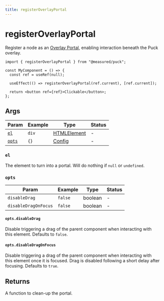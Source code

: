 ```yaml
---
title: registerOverlayPortal
---
```


# registerOverlayPortal

Register a node as an [Overlay Portal](/docs/integrating-puck/overlay-portals), enabling interaction beneath the Puck overlay.

```tsx copy
import { registerOverlayPortal } from "@measured/puck";

const MyComponent = () => {
  const ref = useRef(null);

  useEffect(() => registerOverlayPortal(ref.current), [ref.current]);

  return <button ref={ref}>Clickable</button>;
};
```

## Args

| Param           | Example | Type                                                                        | Status |
| --------------- | ------- | --------------------------------------------------------------------------- | ------ |
| [`el`](#el)     | `div`   | [HTMLElement](https://developer.mozilla.org/en-US/docs/Web/API/HTMLElement) | -      |
| [`opts`](#opts) | `{}`    | [Config](/docs/api-reference/configuration/config)                          | -      |

### `el`

The element to turn into a portal. Will do nothing if `null` or `undefined`.

### `opts`

| Param                | Example | Type    | Status |
| -------------------- | ------- | ------- | ------ |
| `disableDrag`        | `false` | boolean | -      |
| `disableDragOnFocus` | `false` | boolean | -      |

#### `opts.disableDrag`

Disable triggering a drag of the parent component when interacting with this element. Defaults to `false`.

#### `opts.disableDragOnFocus`

Disable triggering a drag of the parent component when interacting with this element once it is focused. Drag is disabled following a short delay after focusing. Defaults to `true`.

## Returns

A function to clean-up the portal.
